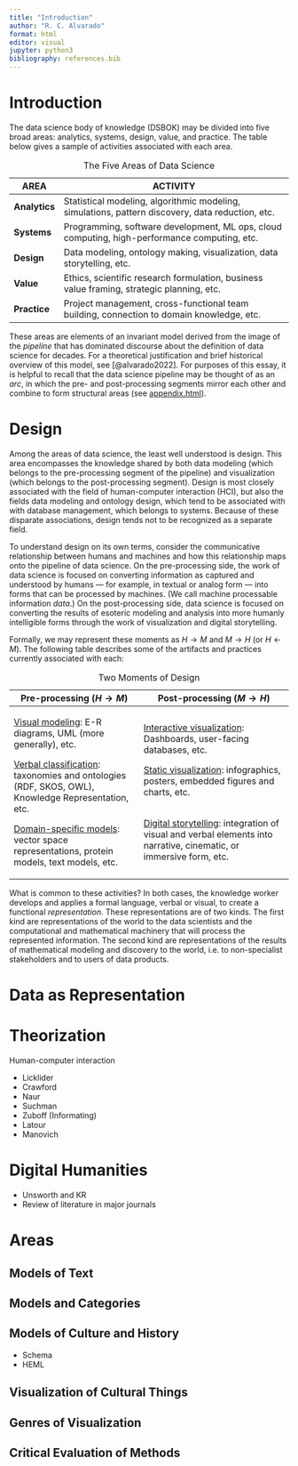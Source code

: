 ```yaml
---
title: "Introduction"
author: "R. C. Alvarado"
format: html
editor: visual
jupyter: python3
bibliography: references.bib
---
```


# Introduction

The data science body of knowledge ([DSBOK]{.acronym}) may be divided into five broad areas: [analytics]{.keyword}, [systems]{.keyword}, [design]{.keyword}, [value]{.keyword}, and [practice]{.keyword}. The table below gives a sample of activities associated with each area.

+---------------+--------------------------------------------------------------------------------------------------+
| AREA          | ACTIVITY                                                                                         |
+===============+==================================================================================================+
| **Analytics** | Statistical modeling, algorithmic modeling, simulations, pattern discovery, data reduction, etc. |
+---------------+--------------------------------------------------------------------------------------------------+
| **Systems**   | Programming, software development, ML ops, cloud computing, high-performance computing, etc.     |
+---------------+--------------------------------------------------------------------------------------------------+
| **Design**    | Data modeling, ontology making, visualization, data storytelling, etc.                           |
+---------------+--------------------------------------------------------------------------------------------------+
| **Value**     | Ethics, scientific research formulation, business value framing, strategic planning, etc.        |
+---------------+--------------------------------------------------------------------------------------------------+
| **Practice**  | Project management, cross-functional team building, connection to domain knowledge, etc.         |
+---------------+--------------------------------------------------------------------------------------------------+

: The Five Areas of Data Science

These areas are elements of an invariant model derived from the image of the *pipeline* that has dominated discourse about the definition of data science for decades. For a theoretical justification and brief historical overview of this model, see [@alvarado2022]. For purposes of this essay, it is helpful to recall that the data science pipeline may be thought of as an *arc*, in which the pre- and post-processing segments mirror each other and combine to form structural areas (see [appendix.html](appendix.html "Appendix")).

# Design

Among the areas of data science, the least well understood is [design]{.keyword}. This area encompasses the knowledge shared by both data modeling (which belongs to the pre-processing segment of the pipeline) and visualization (which belongs to the post-processing segment). Design is most closely associated with the field of human-computer interaction ([HCI]{style="acronym"}), but also the fields data modeling and ontology design, which tend to be associated with with database management, which belongs to [systems]{.keyword}. Because of these disparate associations, design tends not to be recognized as a separate field.

To understand design on its own terms, consider the communicative relationship between humans and machines and how this relationship maps onto the pipeline of data science. On the pre-processing side, the work of data science is focused on converting information as captured and understood by humans --- for example, in textual or analog form --- into forms that can be processed by machines. (We call machine processable information *data*.) On the post-processing side, data science is focused on converting the results of esoteric modeling and analysis into more humanly intelligible forms through the work of visualization and digital storytelling.

Formally, we may represent these moments as $H \rightarrow M$ and $M \rightarrow H$ (or $H \leftarrow M$). The following table describes some of the artifacts and practices currently associated with each:

+-----------------------------------------------------------------------------------------------------------------+---------------------------------------------------------------------------------------------------------------------------------+
| Pre-processing ($H \rightarrow M$)                                                                              | Post-processing ($M \rightarrow H$)                                                                                             |
+=================================================================================================================+=================================================================================================================================+
| [Visual modeling]{.underline}: E-R diagrams, UML (more generally), etc.                                         | [Interactive visualization]{.underline}: Dashboards, user-facing databases, etc.                                                |
|                                                                                                                 |                                                                                                                                 |
| [Verbal classification]{.underline}: taxonomies and ontologies (RDF, SKOS, OWL), Knowledge Representation, etc. | [Static visualization]{.underline}: infographics, posters, embedded figures and charts, etc.                                    |
|                                                                                                                 |                                                                                                                                 |
| [Domain-specific models]{.underline}: vector space representations, protein models, text models, etc.           | [\                                                                                                                              |
|                                                                                                                 | Digital storytelling]{.underline}: integration of visual and verbal elements into narrative, cinematic, or immersive form, etc. |
+-----------------------------------------------------------------------------------------------------------------+---------------------------------------------------------------------------------------------------------------------------------+

: Two Moments of Design

What is common to these activities? In both cases, the knowledge worker develops and applies a formal language, verbal or visual, to create a functional *representation*. These representations are of two kinds. The first kind are representations of the world to the data scientists and the computational and mathematical machinery that will process the represented information. The second kind are representations of the results of mathematical modeling and discovery to the world, i.e. to non-specialist stakeholders and to users of data products.

# Data as Representation

# Theorization

Human-computer interaction

-   Licklider
-   Crawford
-   Naur
-   Suchman
-   Zuboff (Informating)
-   Latour
-   Manovich

# Digital Humanities

-   Unsworth and KR
-   Review of literature in major journals

# Areas

## Models of Text

## Models and Categories

## Models of Culture and History

-   Schema
-   HEML

## Visualization of Cultural Things

## Genres of Visualization

## Critical Evaluation of Methods
